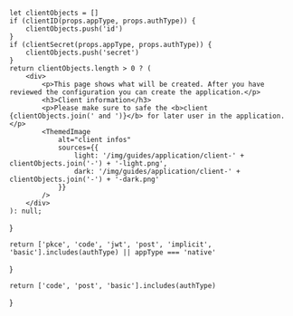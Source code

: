 
    let clientObjects = []
    if (clientID(props.appType, props.authType)) {
        clientObjects.push('id')
    }
    if (clientSecret(props.appType, props.authType)) {
        clientObjects.push('secret')
    }
    return clientObjects.length > 0 ? (
        <div>
            <p>This page shows what will be created. After you have reviewed the configuration you can create the application.</p>
            <h3>Client information</h3>
            <p>Please make sure to safe the <b>client {clientObjects.join(' and ')}</b> for later user in the application.</p>
            <ThemedImage
                alt="client infos"
                sources={{
                    light: '/img/guides/application/client-' + clientObjects.join('-') + '-light.png',
                    dark: '/img/guides/application/client-' + clientObjects.join('-') + '-dark.png'
                }}
            />
        </div>
    ): null;
}

    return ['pkce', 'code', 'jwt', 'post', 'implicit', 'basic'].includes(authType) || appType === 'native'
}

    return ['code', 'post', 'basic'].includes(authType)
}